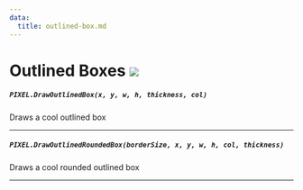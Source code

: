 ```yaml
---
data:
  title: outlined-box.md
---
```


# Outlined Boxes ![](http://localhost:3000/client.png)

##### `PIXEL.DrawOutlinedBox(x, y, w, h, thickness, col)`
  Draws a cool outlined box

---
##### `PIXEL.DrawOutlinedRoundedBox(borderSize, x, y, w, h, col, thickness)`
  Draws a cool rounded outlined box

---

